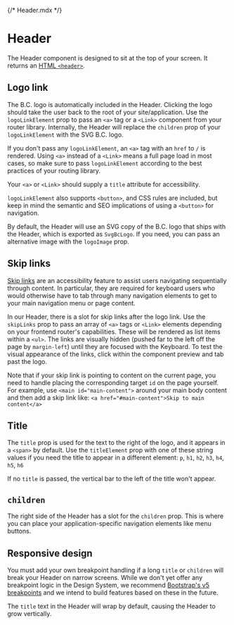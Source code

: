 {/* Header.mdx */}



<Meta of={HeaderStories} />

# Header

The Header component is designed to sit at the top of your screen. It returns an [HTML `<header>`](https://developer.mozilla.org/en-US/docs/Web/HTML/Element/header).

<Canvas of={HeaderStories?.HeaderWithTheWorks} />

## Logo link

The B.C. logo is automatically included in the Header. Clicking the logo should take the user back to the root of your site/application. Use the `logoLinkElement` prop to pass an `<a>` tag or a `<Link>` component from your router library. Internally, the Header will replace the `children` prop of your `logoLinkElement` with the SVG B.C. logo.

If you don't pass any `logoLinkElement`, an `<a>` tag with an `href` to `/` is rendered. Using `<a>` instead of a `<Link>` means a full page load in most cases, so make sure to pass `logoLinkElement` according to the best practices of your routing library.

Your `<a>` or `<Link>` should supply a `title` attribute for accessibility.

`logoLinkElement` also supports `<button>`, and CSS rules are included, but keep in mind the semantic and SEO implications of using a `<button>` for navigation.

By default, the Header will use an SVG copy of the B.C. logo that ships with the Header, which is exported as `SvgBcLogo`. If you need, you can pass an alternative image with the `logoImage` prop.

<Canvas of={HeaderStories?.HeaderWithCustomLogoAndLink} />

## Skip links

[Skip links](https://www.w3.org/TR/UNDERSTANDING-WCAG20/navigation-mechanisms-skip.html) are an accessibility feature to assist users navigating sequentially through content. In particular, they are required for keyboard users who would otherwise have to tab through many navigation elements to get to your main navigation menu or page content.

In our Header, there is a slot for skip links after the logo link. Use the `skipLinks` prop to pass an array of `<a>` tags or `<Link>` elements depending on your frontend router's capabilities. These will be rendered as list items within a `<ul>`. The links are visually hidden (pushed far to the left off the page by `margin-left`) until they are focused with the Keyboard. To test the visual appearance of the links, click within the component preview and tab past the logo.

Note that if your skip link is pointing to content on the current page, you need to handle placing the corresponding target `id` on the page yourself. For example, use `<main id="main-content">` around your main body content and then add a skip link like: `<a href="#main-content">Skip to main content</a>`

<Canvas of={HeaderStories?.HeaderWithTitleAndSkipLinks} />

## Title

The `title` prop is used for the text to the right of the logo, and it appears in a `<span>` by default. Use the `titleElement` prop with one of these string values if you need the title to appear in a different element: `p`, `h1`, `h2`, `h3`, `h4`, `h5`, `h6`

<Canvas of={HeaderStories?.HeaderWithTitleElement} />

If no `title` is passed, the vertical bar to the left of the title won't appear.

<Canvas of={HeaderStories?.HeaderTemplate} />

## `children`

The right side of the Header has a slot for the `children` prop. This is where you can place your application-specific navigation elements like menu buttons.

<Canvas of={HeaderStories?.HeaderWithChildren} />

## Responsive design

You must add your own breakpoint handling if a long `title` or `children` will break your Header on narrow screens. While we don't yet offer any breakpoint logic in the Design System, we recommend [Bootstrap's v5 breakpoints](https://getbootstrap.com/docs/5.0/layout/breakpoints/) and we intend to build features based on these in the future.

The `title` text in the Header will wrap by default, causing the Header to grow vertically.
